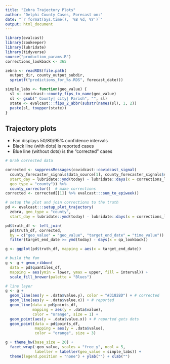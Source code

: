 ```yaml
---
title: "Zebra Trajectory Plots"
author: "Delphi County Cases, Forecast on:"
date: "`r format(Sys.time(), '%B %d, %Y')`"
output: html_document
---
```


```r
library(evalcast)
library(zookeeper)
library(lubridate)
library(tidyverse)
source("production_params.R")
corrections_lookback <- 365

zebra <- readRDS(file.path(
  output_dir, county_output_subdir,
  sprintf("predictions_for_%s.RDS", forecast_date)))

simple_labs <- function(geo_value) {
  sl <- covidcast::county_fips_to_name(geo_value)
  sl <- gsub(" County| city| Parish", "", sl)
  state <- evalcast:::fips_2_abbr(substr(names(sl), 1, 2))
  paste(sl, toupper(state))
}
```

## Trajectory plots

* Fan displays 50/80/95% confidence intervals
* Black line (with dots) is reported cases
* Blue line (without dots) is the "corrected" cases


```r
# Grab corrected data

corrected <- suppressMessages(covidcast::covidcast_signal(
  county_forecaster_signals$data_source[1], county_forecaster_signals$signal[1],
  start_day = lubridate::ymd(today) - lubridate::days(x = corrections_lookback), 
  geo_type = "county")) %>% 
  county_corrector()  # make corrections
corrected <- corrected[[1]] %>% evalcast:::sum_to_epiweek()

# setup the plot and join corrections to the truth
pd <- evalcast:::setup_plot_trajectory(
  zebra, geo_type = "county",
  start_day = lubridate::ymd(today) - lubridate::days(x = corrections_lookback))

pd$truth_df <- left_join(
  pd$truth_df, corrected, 
  by = c("geo_value" = "geo_value", "target_end_date" = "time_value")) %>%
  filter(target_end_date >= ymd(today) - days(x = qa_lookback))

g <- ggplot(pd$truth_df, mapping = aes(x = target_end_date))

# build the fan
g <- g + geom_ribbon(
  data = pd$quantiles_df,
  mapping = aes(ymin = lower, ymax = upper, fill = interval)) +
  scale_fill_brewer(palette = "Blues")

# line layer
g <- g +
  geom_line(aes(y = .data$value.y), color = "#3182BD") + # corrected
  geom_line(aes(y = .data$value.x)) + # reported
  geom_line(data = pd$points_df, 
            mapping = aes(y = .data$value),
            color = "orange", size = 1) +
  geom_point(aes(y = .data$value.x)) + # reported gets dots
  geom_point(data = pd$points_df, 
             mapping = aes(y = .data$value),
             color = "orange", size = 3)

g + theme_bw(base_size = 20) + 
  facet_wrap(~geo_value, scales = "free_y", ncol = 5, 
             labeller = labeller(geo_value = simple_labs)) +
  theme(legend.position = "none") + ylab("") + xlab("")
```
